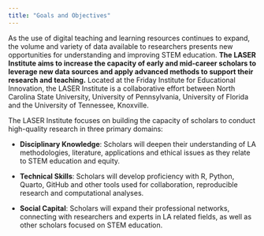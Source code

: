 ```yaml
---
title: "Goals and Objectives"
---
```


As the use of digital teaching and learning resources continues to expand, the volume and variety of data available to researchers presents new opportunities for understanding and improving STEM education. **The LASER Institute aims to increase the capacity of early and mid-career scholars to leverage new data sources and apply advanced methods to support their research and teaching.** Located at the Friday Institute for Educational Innovation, the LASER Institute is a collaborative effort between North Carolina State University, University of Pennsylvania, University of Florida and the University of Tennessee, Knoxville.

The LASER Institute focuses on building the capacity of scholars to conduct high-quality research in three primary domains:

-   **Disciplinary Knowledge**: Scholars will deepen their understanding of LA methodologies, literature, applications and ethical issues as they relate to STEM education and equity.

-   **Technical Skills**: Scholars will develop proficiency with R, Python, Quarto, GitHub and other tools used for collaboration, reproducible research and computational analyses.

-   **Social Capital**: Scholars will expand their professional networks, connecting with researchers and experts in LA related fields, as well as other scholars focused on STEM education.
